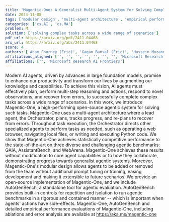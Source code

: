 ```yaml
---
title: 'Magentic-One: A Generalist Multi-Agent System for Solving Complex Tasks'
date: 2024-11-08
tags: ['modular design', 'multi-agent architecture', 'empirical performance evaluations', 'Orchestrator', 'AutoGenBench', 'AI agents', 'open-source implementation', 'large foundation models', 'agentic benchmarks', 'task execution']
categories: ['cs.AI', 'cs.MA']
problem: M
solution: ['solving complex tasks across a wide range of scenarios']
pdf_url: https://arxiv.org/pdf/2411.04468
arx_url: https://arxiv.org/abs/2411.04468
score: 4
authors: ['Adam Fourney (Eric)', 'Gagan Bansal (Eric)', 'Hussein Mozannar (Eric)', 'Cheng Tan (Eric)', 'Eduardo Salinas (Eric)', 'Erkang (Eric)', 'Zhu', 'Friederike Niedtner', 'Grace Proebsting', 'Griffin Bassman', 'Jack Gerrits', 'Jacob Alber', 'Peter Chang', 'Ricky Loynd', 'Robert West', 'Victor Dibia', 'Ahmed Awadallah', 'Ece Kamar', 'Rafah Hosn', 'Saleema Amershi', 'Adam Fourney', 'Gagan Bansal', 'Hussein Mozannar', 'Cheng Tan', 'Eduardo Salinas', 'Erkang (Eric) Zhu']
affiliations_aligned: ['', '', '', '', '', '', '', 'Microsoft Research AI Frontiers', 'Microsoft Research AI Frontiers', 'Microsoft Research AI Frontiers', 'Microsoft Research AI Frontiers', 'Microsoft Research AI Frontiers', 'Microsoft Research AI Frontiers', 'Microsoft Research AI Frontiers', 'Microsoft Research AI Frontiers', 'Microsoft Research AI Frontiers', 'Microsoft Research AI Frontiers', 'Microsoft Research AI Frontiers', 'Microsoft Research AI Frontiers', 'Microsoft Research AI Frontiers', 'Microsoft Research AI Frontiers', 'Microsoft Research AI Frontiers', 'Microsoft Research AI Frontiers', 'Microsoft Research AI Frontiers', 'Microsoft Research AI Frontiers', 'Microsoft Research AI Frontiers']
affiliations: ['', 'Microsoft Research AI Frontiers']
---
```



Modern AI agents, driven by advances in large foundation models, promise to enhance our productivity and transform our lives by augmenting our knowledge and capabilities. To achieve this vision, AI agents must effectively plan, perform multi-step reasoning and actions, respond to novel observations, and recover from errors, to successfully complete complex tasks across a wide range of scenarios. In this work, we introduce Magentic-One, a high-performing open-source agentic system for solving such tasks. Magentic-One uses a multi-agent architecture where a lead agent, the Orchestrator, plans, tracks progress, and re-plans to recover from errors. Throughout task execution, the Orchestrator directs other specialized agents to perform tasks as needed, such as operating a web browser, navigating local files, or writing and executing Python code. We show that Magentic-One achieves statistically competitive performance to the state-of-the-art on three diverse and challenging agentic benchmarks: GAIA, AssistantBench, and WebArena. Magentic-One achieves these results without modification to core agent capabilities or to how they collaborate, demonstrating progress towards generalist agentic systems. Moreover, Magentic-One's modular design allows agents to be added or removed from the team without additional prompt tuning or training, easing development and making it extensible to future scenarios. We provide an open-source implementation of Magentic-One, and we include AutoGenBench, a standalone tool for agentic evaluation. AutoGenBench provides built-in controls for repetition and isolation to run agentic benchmarks in a rigorous and contained manner -- which is important when agents' actions have side-effects. Magentic-One, AutoGenBench and detailed empirical performance evaluations of Magentic-One, including ablations and error analysis are available at https://aka.ms/magentic-one